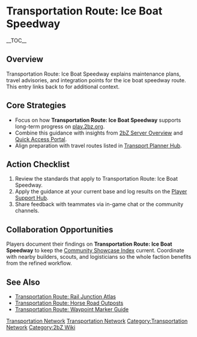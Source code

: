{{Short description|Transportation Route: Ice Boat Speedway explains maintenance plans, travel advisories, and integration points for the ice boat speedway route}}
= Transportation Route: Ice Boat Speedway =
{{2bZ Navbox}}
__TOC__

== Overview ==
Transportation Route: Ice Boat Speedway explains maintenance plans, travel advisories, and
integration points for the ice boat speedway route. This entry links back to
[[Category:Transportation Network|Transportation Network]] for additional context.

== Core Strategies ==
* Focus on how '''Transportation Route: Ice Boat Speedway''' supports long-term progress on [[play.2bz.org]].
* Combine this guidance with insights from [[2bZ Server Overview]] and [[Quick Access Portal]].
* Align preparation with travel routes listed in [[Transport Planner Hub]].

== Action Checklist ==
# Review the [[Category:Transportation Network|Transportation Network]] standards that apply to Transportation Route: Ice Boat Speedway.
# Apply the guidance at your current base and log results on the [[Player Support Hub]].
# Share feedback with teammates via in-game chat or the community channels.

== Collaboration Opportunities ==
Players document their findings on '''Transportation Route: Ice Boat Speedway''' to keep
the [[Community Showcase Index]] current. Coordinate with nearby builders, scouts, and
logisticians so the whole faction benefits from the refined workflow.

== See Also ==
* [[Transportation Route: Rail Junction Atlas]]
* [[Transportation Route: Horse Road Outposts]]
* [[Transportation Route: Waypoint Marker Guide]]

[[Category:Transportation Network]]
[[Category:2bZ Wiki]]

